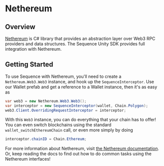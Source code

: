 
# Nethereum

## Overview

[Nethereum](https://nethereum.com/) is C# library that provides an abstraction layer over Web3 RPC providers and data structures.
The Sequence Unity SDK provides full integration with Nethereum.

## Getting Started

To use Sequence with Nethereum, you'll need to create a `Nethereum.Web3.Web3` instance, and hook up the `SequenceInterceptor`.
Use our Wallet prefab and get a reference to a Wallet instance, then it's as easy as

```csharp
var web3 = new Nethereum.Web3.Web3();
var interceptor = new SequenceInterceptor(wallet, Chain.Polygon);
web3.Client.OverridingRequestInterceptor = interceptor;
```

With this `Web3` instance, you can do everything that your chain has to offer!
You can even switch blockchains using the standard `wallet_switchEthereumChain` call, or even more simply by doing

```csharp
interceptor.chainID = Chain.Ethereum;
```

For more information about Nethereum, visit [the Nethereum documentation](https://docs.nethereum.com/en/latest/introduction/web3/).
Or, keep reading the docs to find out how to do common tasks using the Nethereum interfaces!
